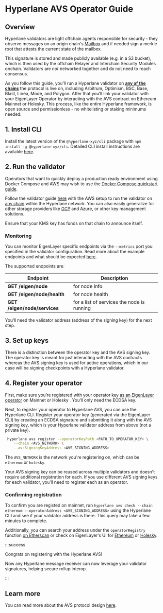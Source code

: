 # Hyperlane AVS Operator Guide

## Overview

Hyperlane validators are light offchain agents responsible for security - they observe messages on an origin chain's [Mailbox](../protocol/mailbox.mdx) and if needed sign a merkle root that attests the current state of the mailbox.

This signature is stored and made publicly available (e.g. in a S3 bucket), which is then used by the offchain Relayer and Interchain Security Modules onchain. Validators are _not_ networked together and do not need to reach consensus.

As you follow this guide, you'll run a Hyperlane validator on [**any of the chains**](https://github.com/hyperlane-xyz/hyperlane-registry/tree/main/chains) the protocol is live on, including Arbitrum, Optimism, BSC, Base, Blast, Linea, Mode, and Polygon. After that you'll link your validator with your EigenLayer Operator by interacting with the AVS contract on Ethereum Mainnet or Holesky. This process, like the entire Hyperlane framework, is open source and permissionless - no whitelisting or staking minimums needed.

## 1. Install CLI

Install the latest version of the `@hyperlane-xyz/cli` package with `npm install -g @hyperlane-xyz/cli`. Detailed CLI install instructions are available [here](https://docs.hyperlane.xyz/docs/reference/cli).

## 2. Run the validator

Operators that want to quickly deploy a production ready environment using Docker Compose and AWS may wish to use the [Docker Compose quickstart guide](../operate/docker-quickstart.mdx).

Follow the validator guide [here](../operate/validators/run-validators.mdx) with the AWS setup to run the validator on [any chain](https://github.com/hyperlane-xyz/hyperlane-registry/tree/main/chains) within the Hyperlane network. You can also easily generalize for other storage providers like [GCP](https://github.com/hyperlane-xyz/hyperlane-monorepo/pull/3156) and Azure, or other key management solutions.

Ensure that your KMS key has funds on that chain to announce itself.

### Monitoring

You can monitor EigenLayer specific endpoints via the `--metrics` port you specified in the validator configuration. Read more about the example endpoints and what should be expected [here](https://docs.eigenlayer.xyz/eigenlayer/avs-guides/spec/api/).

The supported endpoints are:

| Endpoint                     | Description                                |
| ---------------------------- | ------------------------------------------ |
| **GET /eigen/node**          | for node info                              |
| **GET /eigen/node/health**   | for node health                            |
| **GET /eigen/node/services** | for a list of services the node is running |

You'll need the validator address (address of the signing key) for the next step.

## 3. Set up keys

There is a distinction between the operator key and the AVS signing key. The operator key is meant for just interacting with the AVS contracts whereas the AVS signing key is used for active operations, which in our case will be signing checkpoints with a Hyperlane validator.

## 4. Register your operator

First, make sure you're registered with your operator key [as an EigenLayer operator](https://docs.eigenlayer.xyz/eigenlayer/operator-guides/operator-installation#operator-configuration-and-registration) on Mainnet or Holesky . You'll only need the ECDSA key.

Next, to register your operator to Hyperlane AVS, you can use the Hyperlane CLI. Register your operator key (generated via the EigenLayer CLI) by creating an ECDSA signature and submitting it along with the AVS signing key, which is your Hyperlane validator address from above (not a private key).

```bash
 hyperlane avs register --operatorKeyPath <PATH_TO_OPERATOR_KEY> \
    --chain <AVS_NETWORK> \
    --avsSigningKeyAddress <AVS_SIGNING_ADDRESS>
```

The `AVS_NETWORK` is the network you're registering on, which can be `ethereum` or `holesky`.

Your AVS signing key can be reused across multiple validators and doesn't require additional registration for each. If you use different AVS signing keys for each validator, you'll need to register each as an operator.

### Confirming registration

To confirm you are registed on mainnet, run `hyperlane avs check --chain ethereum --operatorAddress <AVS_SIGNING_ADDRESS>` using the Hyperlane CLI and see if your validator address is there. This query may take a few minutes to complete.

Additionally, you can search your address under the `operatorRegistry` function [on Etherscan](https://etherscan.io/address/0x272CF0BB70D3B4f79414E0823B426d2EaFd48910#readProxyContract#F12) or check on EigenLayer's UI for [Ethereum](https://app.eigenlayer.xyz/avs/0xe8e59c6c8b56f2c178f63bcfc4ce5e5e2359c8fc) or [Holesky](https://holesky.eigenlayer.xyz/avs/0xc76e477437065093d353b7d56c81ff54d167b0ab).

:::success

Congrats on registering with the Hyperlane AVS!

Now any Hyperlane message receiver can now leverage your validator signatures, helping secure rollup interop.

:::

## Learn more

You can read more about the AVS protocol design [here](/docs/protocol/economic-security/hyperlane-avs.mdx).

